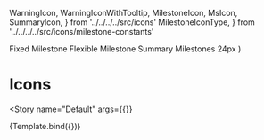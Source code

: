 
  WarningIcon,
  WarningIconWithTooltip,
  MilestoneIcon,
  MsIcon,
  SummaryIcon,
} from '../../../../src/icons'
  MilestoneIconType,
} from '../../../../src/icons/milestone-constants'

<Meta
  title="Components/Icons/Showcase"
  decorators={decorators}
/>

  <Grid container direction="column" spacing={1}>
    <Grid item xs={1} container direction="row" spacing={1}>
      <Grid item>
        <WarningIcon {...args} />
      </Grid>
      <Grid item>
        <WarningIconWithTooltip {...args} tooltipText="A description of the warning" />
      </Grid>
    </Grid>
    <Grid item xs={2} container direction="row" spacing={2}>
      <Grid item>
        <Typography>Fixed Milestone</Typography>
      </Grid>
      <Grid item style={{ color: '#466ADA' }}>
        <MilestoneIcon isFlexible={false} />
      </Grid>
      <Grid item>
        <Typography>Flexible Milestone</Typography>
      </Grid>
      <Grid item style={{ color: '#466ADA' }}>
        <MilestoneIcon isFlexible />
      </Grid>
    </Grid>
    <Grid item xs={2} container direction="row" spacing={2}>
      <Grid item>
        <Typography>Summary</Typography>
      </Grid>
      <Grid item style={{ color: '#466ADA' }}>
        <SummaryIcon />
      </Grid>
    </Grid>
    <Grid item xs={6} container direction="row" spacing={3}>
      <Grid item>
        <Typography>Milestones 24px</Typography>
      </Grid>
      <Grid item>
        <MsIcon type={MilestoneIconType.NORMAL} />
      </Grid>
      <Grid item>
        <MsIcon type={MilestoneIconType.FLEXIBLE} />
      </Grid>
      <Grid item>
        <MsIcon type={MilestoneIconType.WITH_BUFFER} />
      </Grid>
      <Grid item>
        <MsIcon type={MilestoneIconType.WITH_DELAY} />
      </Grid>
      <Grid item>
        <MsIcon type={MilestoneIconType.COMPLETED} />
      </Grid>
    </Grid>
  </Grid>
)

# Icons
<Story
  name="Default"
  args={{}}
>
  {Template.bind({})}
</Story>
